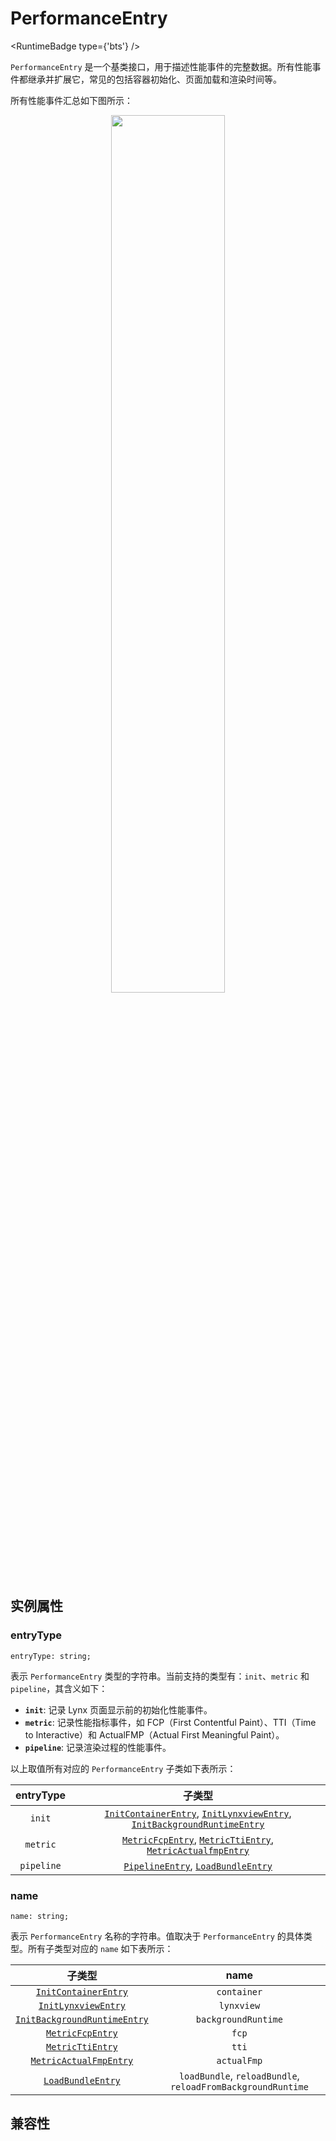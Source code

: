 
# PerformanceEntry

<RuntimeBadge type={'bts'} />

`PerformanceEntry` 是一个基类接口，用于描述性能事件的完整数据。所有性能事件都继承并扩展它，常见的包括容器初始化、页面加载和渲染时间等。

所有性能事件汇总如下图所示：

<center>
  <img width="60%" src="/assets/doc/performance-entry.png" />
</center>

## 实例属性

### entryType

```tsx
entryType: string;
```

表示 `PerformanceEntry` 类型的字符串。当前支持的类型有：`init`、`metric` 和 `pipeline`，其含义如下：

- **`init`**: 记录 Lynx 页面显示前的初始化性能事件。
- **`metric`**: 记录性能指标事件，如 FCP（First Contentful Paint）、TTI（Time to Interactive）和 ActualFMP（Actual First Meaningful Paint）。
- **`pipeline`**: 记录渲染过程的性能事件。

以上取值所有对应的 `PerformanceEntry` 子类如下表所示：

| entryType  |                                                                                                       子类型                                                                                                        |
| :--------: | :-----------------------------------------------------------------------------------------------------------------------------------------------------------------------------------------------------------------: |
|   `init`   | [`InitContainerEntry`](./performance-entry/init-container-entry), [`InitLynxviewEntry`](./performance-entry/init-lynxview-entry), [`InitBackgroundRuntimeEntry`](./performance-entry/init-background-runtime-entry) |
|  `metric`  |              [`MetricFcpEntry`](./performance-entry/metric-fcp-entry), [`MetricTtiEntry`](./performance-entry/metric-tti-entry), [`MetricActualfmpEntry`](./performance-entry/metric-actual-fmp-entry)              |
| `pipeline` |                                                  [`PipelineEntry`](./performance-entry/pipeline-entry), [`LoadBundleEntry`](./performance-entry/load-bundle-entry)                                                  |

### name

```tsx
name: string;
```

表示 `PerformanceEntry` 名称的字符串。值取决于 `PerformanceEntry` 的具体类型。所有子类型对应的 `name` 如下表所示：

|                                      子类型                                       |                            name                             |
| :-------------------------------------------------------------------------------: | :---------------------------------------------------------: |
|         [`InitContainerEntry`](./performance-entry/init-container-entry)          |                         `container`                         |
|          [`InitLynxviewEntry`](./performance-entry/init-lynxview-entry)           |                         `lynxview`                          |
| [`InitBackgroundRuntimeEntry`](./performance-entry/init-background-runtime-entry) |                     `backgroundRuntime`                     |
|             [`MetricFcpEntry`](./performance-entry/metric-fcp-entry)              |                            `fcp`                            |
|             [`MetricTtiEntry`](./performance-entry/metric-tti-entry)              |                            `tti`                            |
|       [`MetricActualFmpEntry`](./performance-entry/metric-actual-fmp-entry)       |                         `actualFmp`                         |
|            [`LoadBundleEntry`](./performance-entry/load-bundle-entry)             | `loadBundle`, `reloadBundle`, `reloadFromBackgroundRuntime` |

## 兼容性


<LegacyCompatTable metadata="lynx-api/performance-api/performance-entry" />
